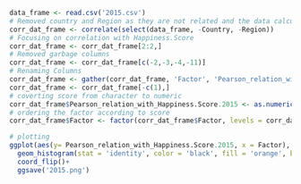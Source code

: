 
```r
data_frame <- read.csv('2015.csv')
# Removed country and Region as they are not related and the data calculated is in general
corr_dat_frame <- correlate(select(data_frame, -Country, -Region))
# Focusing on correlation with Happiness.Score
corr_dat_frame <- corr_dat_frame[2:2,]
# Removed garbage columns
corr_dat_frame <- corr_dat_frame[c(-2,-3,-4,-11)]
# Renaming Columns
corr_dat_frame <- gather(corr_dat_frame, 'Factor', 'Pearson_relation_with_Happiness.Score.2015')
corr_dat_frame <- corr_dat_frame[-c(1),]
# coverting score from character to numeric
corr_dat_frame$Pearson_relation_with_Happiness.Score.2015 <- as.numeric(corr_dat_frame$Pearson_relation_with_Happiness.Score.2015) 
# ordering the factor according to score
corr_dat_frame$Factor <- factor(corr_dat_frame$Factor, levels = corr_dat_frame$Factor[order(corr_dat_frame$Pearson_relation_with_Happiness.Score.2015)])


```

```r
# plotting
ggplot(aes(y= Pearson_relation_with_Happiness.Score.2015, x = Factor), data= corr_dat_frame)+
  geom_histogram(stat = 'identity', color = 'black', fill = 'orange', binwidth = 10)+
  coord_flip()+
  ggsave('2015.png')

```



